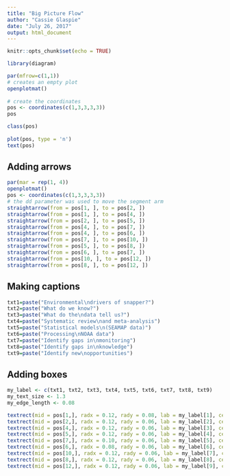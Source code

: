 ```yaml
---
title: "Big Picture Flow"
author: "Cassie Glaspie"
date: "July 26, 2017"
output: html_document
---
```


```r
knitr::opts_chunk$set(echo = TRUE)
```

```r

library(diagram)

```

```r
par(mfrow=c(1,1))
# creates an empty plot
openplotmat()
 
# create the coordinates
pos <- coordinates(c(1,3,3,3,3))
pos

class(pos)
 
plot(pos, type = 'n')
text(pos)
```

## Adding arrows


```r
par(mar = rep(1, 4))
openplotmat()
pos <- coordinates(c(1,3,3,3,3))
# the dd parameter was used to move the segment arm
straightarrow(from = pos[1, ], to = pos[2, ])
straightarrow(from = pos[1, ], to = pos[4, ])
straightarrow(from = pos[2, ], to = pos[5, ])
straightarrow(from = pos[4, ], to = pos[7, ])
straightarrow(from = pos[4, ], to = pos[6, ])
straightarrow(from = pos[7, ], to = pos[10, ])
straightarrow(from = pos[5, ], to = pos[8, ])
straightarrow(from = pos[6, ], to = pos[7, ])
straightarrow(from = pos[10, ], to = pos[12, ])
straightarrow(from = pos[8, ], to = pos[12, ])

```

## Making captions

```r
txt1=paste("Environmental\ndrivers of snapper?")
txt2=paste("What do we know?")
txt3=paste("What do the\ndata tell us?")
txt4=paste("Systematic review\nand meta-analysis")
txt5=paste("Statistical models\n(SEAMAP data)")
txt6=paste("Processing\nNOAA data")
txt7=paste("Identify gaps in\nmonitoring")
txt8=paste("Identify gaps in\nknowledge")
txt9=paste("Identify new\nopportunities")

```
## Adding boxes

```r
my_label <- c(txt1, txt2, txt3, txt4, txt5, txt6, txt7, txt8, txt9)
my_text_size <- 1.3
my_edge_length <- 0.08

textrect(mid = pos[1,], radx = 0.12, rady = 0.08, lab = my_label[1], cex = my_text_size, box.col = "lightblue")
textrect(mid = pos[2,], radx = 0.12, rady = 0.06, lab = my_label[2], cex = my_text_size, box.col = "lightblue")
textrect(mid = pos[4,], radx = 0.12, rady = 0.06, lab = my_label[3], cex = my_text_size, box.col = "lightblue")
textrect(mid = pos[5,], radx = 0.12, rady = 0.06, lab = my_label[4], cex = my_text_size, box.col = "lightblue")
textrect(mid = pos[7,], radx = 0.10, rady = 0.06, lab = my_label[5], cex = my_text_size, box.col = "lightblue")
textrect(mid = pos[6,], radx = 0.08, rady = 0.06, lab = my_label[6], cex = my_text_size, box.col = "lightblue")
textrect(mid = pos[10,], radx = 0.12, rady = 0.06, lab = my_label[7], cex = my_text_size, box.col = "lightblue")
textrect(mid = pos[8,], radx = 0.12, rady = 0.06, lab = my_label[8], cex = my_text_size, box.col = "lightblue")
textrect(mid = pos[12,], radx = 0.12, rady = 0.06, lab = my_label[9], cex = my_text_size, box.col = "lightblue")

```
